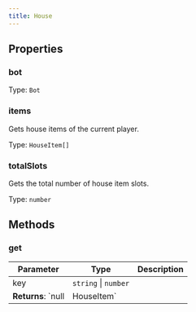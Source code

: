 ```yaml
---
title: House
---
```



## Properties
### bot




Type: `Bot`


### items <Badge text="Getter" size="small" />	


Gets house items of the current player.


Type: `HouseItem[]`


### totalSlots <Badge text="Getter" size="small" />	


Gets the total number of house item slots.


Type: `number`


## Methods

### get

| Parameter | Type | Description |
|-----------|------|-------------|
| key | `string` \| `number` |  |
**Returns**: `null | HouseItem`
